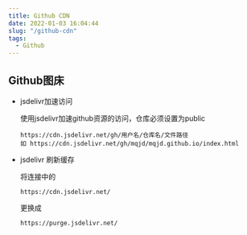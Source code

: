 ```yaml
---
title: Github CDN
date: 2022-01-03 16:04:44
slug: "/github-cdn"
tags:
  - Github
---
```


## Github图床

- jsdelivr加速访问

  使用jsdelivr加速github资源的访问，仓库必须设置为public
  ```
  https://cdn.jsdelivr.net/gh/用户名/仓库名/文件路径
  如 https://cdn.jsdelivr.net/gh/mqjd/mqjd.github.io/index.html
  ```

- jsdelivr 刷新缓存

  将连接中的
  ```
  https://cdn.jsdelivr.net/
  ```
  更换成
  ```
  https://purge.jsdelivr.net/
  ```